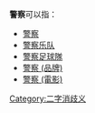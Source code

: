 '''警察'''可以指：

* [[警察|警察]]
* [[警察乐队|警察乐队]]
* [[警察足球隊|警察足球隊]]
* [[警察_(品牌)|警察 (品牌)]]
* [[警察_(電影)|警察 (電影)]]

{{disambig}}

[[Category:二字消歧义|Category:二字消歧义]]